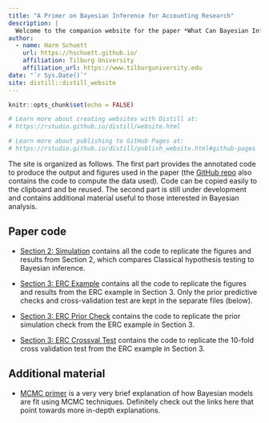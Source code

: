 ```yaml
---
title: "A Primer on Bayesian Inference for Accounting Research"
description: |
  Welcome to the companion website for the paper *What Can Bayesian Inference Do for Accounting Research?* I hope this site and the accompanying [GitHub repo](https://github.com/hschuett/BayesForAccountingResearch) will help those interested in Bayesian methods to find a starting point. Hopefully you find it useful.
author:
  - name: Harm Schuett
    url: https://hschuett.github.io/
    affiliation: Tilburg University
    affiliation_url: https://www.tilburguniversity.edu
date: "`r Sys.Date()`"
site: distill::distill_website
---
```


```r
knitr::opts_chunk$set(echo = FALSE)

# Learn more about creating websites with Distill at:
# https://rstudio.github.io/distill/website.html

# Learn more about publishing to GitHub Pages at:
# https://rstudio.github.io/distill/publish_website.html#github-pages

```

The site is organized as follows. The first part provides the annotated code to produce the output and figures used in the paper (the [GitHub repo](https://github.com/hschuett/BayesForAccountingResearch) also contains the code to compute the data used). Code can be copied easily to the clipboard and be reused. The second part is still under development and contains additional material useful to those interested in Bayesian analysis.

## Paper code

- [Section 2: Simulation](classic-vs-bayes.html) contains all the code to replicate the figures and results from Section 2, which compares Classical hypothesis testing to Bayesian inference.

- [Section 3: ERC Example](ERC-example.html) contains all the code to replicate the figures and results from the ERC example in Section 3. Only the prior predictive checks and cross-validation test are kept in the separate files (below).

- [Section 3: ERC Prior Check](ERC-example-prior.html) contains the code to replicate the prior simulation check from the ERC example in Section 3.

- [Section 3: ERC Crossval Test](ERC-example-cv.html) contains the code to replicate the 10-fold cross validation test from the ERC example in Section 3.

## Additional material

- [MCMC primer](mcmc.html) is a very very brief explanation of how Bayesian models are fit using MCMC techniques. Definitely check out the links here that point towards more in-depth explanations.
